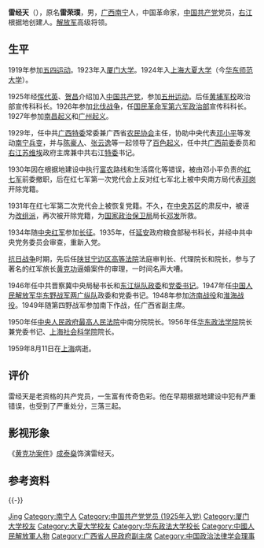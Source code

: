 '''雷经天'''（{{bd|1904年||1959年|8月11日|catIdx=L雷}}），原名'''雷荣璞'''，男，[[广西|广西]][[南宁|南宁]]人，中国革命家，[[中国共产党|中国共产党]]党员，[[右江|右江]]根据地创建人。[[解放军|解放军]]高级将领。

== 生平 ==
1919年参加[[五四运动|五四运动]]。1923年入[[厦门大学|厦门大学]]。1924年入[[上海|上海]][[大夏大学|大夏大学]]（今[[华东师范大学|华东师范大学]]）。

1925年经[[恽代英|恽代英]]、[[贺昌|贺昌]]介绍加入[[中国共产党|中国共产党]]，参加[[五卅运动|五卅运动]]。后任[[黄埔军校|黄埔军校]]政治部宣传科科长。1926年参加[[北伐战争|北伐战争]]，任[[国民革命军第六军|国民革命军第六军]][[政治部|政治部]]宣传科科长。1927年参加[[南昌起义|南昌起义]]和[[广州起义_(1927年)|广州起义]]。 

1929年，任中共[[广西特委|广西特委]]常委兼广西省[[农民协会|农民协会]]主任，协助中央代表[[邓小平|邓小平]]等发动[[南宁兵变|南宁兵变]]，并与[[陈豪人|陈豪人]]、[[张云逸|张云逸]]等一起领导了[[百色起义|百色起义]]，任中共[[广西前委|广西前委]]委员和[[右江|右江]][[苏维埃|苏维埃]]政府主席兼中共右江[[特委|特委]]书记。

1930年因在根据地建设中执行[[富农|富农]]路线和生活腐化等错误，被由邓小平负责的[[红七军|红七军]]前委撤职，后在红七军第一次党代会上反对红七军北上被中央南方局代表[[邓岗|邓岗]]开除党籍。

1931年在红七军第二次党代会上被恢复党籍。不久，在[[中央苏区|中央苏区]]的肃反中，被诬为[[改组派|改组派]]，再次被开除党籍，为[[国家政治保卫局|国家政治保卫局]]局长[[邓发|邓发]]所救。

1934年随[[中央红军|中央红军]]参加[[长征|长征]]。1935年，任[[延安|延安]]政府粮食部秘书科长，并经中共中央党务委员会审查，重新入党。

[[抗日战争|抗日战争]]时期，先后任[[陕甘宁边区高等法院|陕甘宁边区高等法院]]法庭审判长、代理院长和院长，参与了著名的红军旅长[[黄克功|黄克功]]逼婚案件的审理，一时间名声大嘈。

1946年任中共晋察冀中央局秘书长和[[东江纵队|东江纵队]][[政委|政委]]和[[党委书记|党委书记]]。1947年任[[中国人民解放军|中国人民解放军]][[华东野战军|华东野战军]][[两广纵队|两广纵队]]政委和党委书记。1948年参加[[济南战役|济南战役]]和[[淮海战役|淮海战役]]。1949年随第四野战军参加南下作战，任广西省副主席。 

1950年任[[中央人民政府最高人民法院|中央人民政府最高人民法院]]中南分院院长。1956年任[[华东政法学院|华东政法学院]]院长兼党委书记、[[上海社会科学院|上海社会科学院]]院长。

1959年8月11日在[[上海|上海]]病逝。

== 评价 ==
雷经天是老资格的共产党员，一生富有传奇色彩。他在早期根据地建设中犯有严重错误，也受到了严重处分，三落三起。

== 影视形象 ==
《[[黄克功案件|黄克功案件]]》[[成泰燊|成泰燊]]饰演雷经天。

== 参考资料 ==
{{reflist}}
{{-}}
{{中华苏维埃共和国省级行政长官}}
{{Navboxes 
| title  = 雷经天在[[中国政治法律学会|中国政治法律学会]]的职务
| list1  =
{{中国政治法律学会第三届理事会}}
}}

{{Authority control}}
{{DEFAULTSORT:Lei雷}}
[[Category:雷姓|Jing]]
[[Category:南宁人|Category:南宁人]]
[[Category:中国共产党党员_(1925年入党)|Category:中国共产党党员 (1925年入党)]]
[[Category:厦门大学校友|Category:厦门大学校友]]
[[Category:大夏大学校友|Category:大夏大学校友]]
[[Category:华东政法大学校长|Category:华东政法大学校长]]
[[Category:中國人民解放軍人物|Category:中國人民解放軍人物]]
[[Category:广西省人民政府副主席|Category:广西省人民政府副主席]]
[[Category:中国政治法律学会理事|Category:中国政治法律学会理事]]